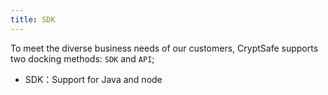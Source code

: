 ---
title: SDK
---

To meet the diverse business needs of our customers, CryptSafe supports two docking methods: `SDK` and `API`;

- SDK：Support for Java and node

<CardGroup cols={2}>
  <Card title="Java" icon="java" color="#c64b36" href="https://github.com/HiCoinCom/java-wapi-sdk"></Card>
  <Card title="Node" icon="node" color="#80bd00" href="https://github.com/HiCoinCom/js-wapi-sdk"></Card>
</CardGroup>